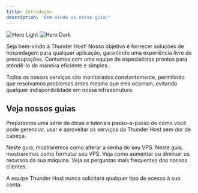 ```yaml
---
title: Introdução
description: 'Bem-vindo ao nosso guia!'
---
```


<img
  className="block dark:hidden"
  src="/images/hero-light.svg"
  alt="Hero Light"
/>
<img
  className="hidden dark:block"
  src="/images/hero-dark.svg"
  alt="Hero Dark"
/>

Seja bem-vindo à Thunder Host! Nosso objetivo é fornecer soluções de hospedagem para qualquer aplicação, garantindo uma experiência livre de preocupações. Contamos com uma equipe de especialistas prontos para atendê-lo de maneira eficiente e simples.

Todos os nossos serviços são monitorados constantemente, permitindo que resolvamos problemas antes mesmo que eles ocorram, evitando qualquer indisponibilidade em nossa infraestrutura.

## Veja nossos guias

Preparamos uma série de dicas e tutoriais passo-a-passo de como você pode gerenciar, usar e aproveitar os serviços da Thunder Host sem dor de cabeça.

<CardGroup cols={2}>
  <Card
    title="Trocar senha"
    icon="lock"
    href="painel/trocar-senha-vps"
  >
    Neste guia, mostraremos como alterar a senha do seu VPS.
  </Card>
  <Card
    title="Formatar servidor"
    icon="arrows-rotate"
    href="painel/formatar-vps"
  >
    Neste guia, mostraremos como formatar seu VPS.
  </Card>
  <Card
    title="Fazer upgrade/downgrade"
    icon="circle-up"
    href="painel/upgrade-vps"
  >
    Veja como aumentar ou diminuir os recursos da sua máquina.
  </Card>
  <Card
    title="F.A.Q"
    icon="question"
    href="faq"
  >
    Veja as perguntas mais frequentes dos nossos clientes.
  </Card>
</CardGroup>

<Warning>A equipe Thunder Host nunca solicitará qualquer tipo de acesso à sua conta.</Warning>